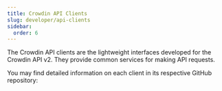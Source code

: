 ```yaml
---
title: Crowdin API Clients
slug: developer/api-clients
sidebar:
  order: 6
---
```



The Crowdin API clients are the lightweight interfaces developed for the Crowdin API v2. They provide common services for making API requests.

You may find detailed information on each client in its respective GitHub repository:

<div class="grid gap-4 lg:grid-cols-2 sm:grid-cols-1">
  <RepoCard
    slug="crowdin-api-client-js"
    title="Crowdin JavaScript client"
    official
  />
  <RepoCard
    slug="crowdin-api-client-php"
    title="Crowdin PHP client"
    official
  />
  <RepoCard
    slug="crowdin-api-client-java"
    title="Crowdin Java client"
    official
  />
  <RepoCard
    slug="crowdin-api-client-python"
    title="Crowdin Python client"
    official
  />
  <RepoCard
    slug="crowdin-api-client-ruby"
    title="Crowdin Ruby client"
    official
  />
  <RepoCard
    slug="crowdin-api-client-dotnet"
    title="Crowdin .NET client"
    official
  />
  <RepoCard
    slug="crowdin-api-client-go"
    title="Crowdin Go client"
    official
  />
</div>
